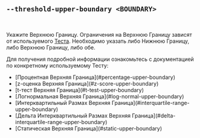 ## `--threshold-upper-boundary <BOUNDARY>`

<br />

Укажите Верхнюю Границу. Ограничения на Верхнюю Границу зависят от используемого [Теста][tests]. Необходимо указать либо Нижнюю Границу, либо Верхнюю Границу, либо обе.

Для получения подробной информации ознакомьтесь с документацией по конкретному используемому Тесту:

<ul>
  <li>[Процентная Верхняя Граница](#percentage-upper-boundary)</li>
  <li>[z-оценка Верхняя Граница](#z-score-upper-boundary)</li>
  <li>[t-тест Верхняя Граница](#t-test-upper-boundary)</li>
  <li>[Логнормальная Верхняя Граница](#log-normal-upper-boundary)</li>
  <li>[Интерквартильный Размах Верхняя Граница](#interquartile-range-upper-boundary)</li>
  <li>[Дельта Интерквартильный Размах Верхняя Граница](#delta-interquartile-range-upper-boundary)</li>
  <li>[Статическая Верхняя Граница](#static-upper-boundary)</li>
</ul>

[tests]: #--threshold-test-test